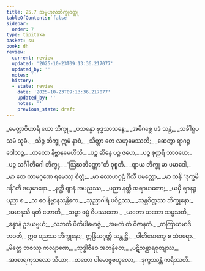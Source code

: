 ```yaml
---
title: 25.7 သမ္ဗဟုလဘိက္ခုဝတ္ထု
tableOfContents: false
sidebar:
  order: 7
type: tipitaka
basket: su
book: dh
review:
  current: review
  updated: '2025-10-23T09:13:36.217077'
  updated_by: ''
  notes: ''
  history:
  - state: review
    date: '2025-10-23T09:13:36.217077'
    updated_by: ''
    notes: ''
    previous_state: draft
---
```



<ReviewStatus review={frontmatter.review} showDetails={true} />

<HypothesisAnnotation frontmatter={frontmatter} />

<DynamicBreadcrumb />

<Division number="368" book="dh" e="ch" v="18" p="66">

<Paragraph number="395" type="verses" book="dh">
_မေတ္တာဝိဟာရီ ယော ဘိက္ခု,_  
_ပသန္နော ဗုဒ္ဓသာသနေ;_  
_အဓိဂစ္ဆေ ပဒံ သန္တံ,_  
_သင်္ခါရူပသမံ သုခံ._  

</Paragraph>

</Division>
<Division number="369" book="dh" e="ch" v="18" p="66">

<Paragraph number="396" type="verses" book="dh">
_သိဉ္စ ဘိက္ခု ဣမံ နာဝံ,_  
_သိတ္တာ တေ လဟုမေဿတိ;_  
_ဆေတွာ ရာဂဉ္စ ဒေါသဉ္စ,_  
_တတော နိဗ္ဗာနမေဟိသိ._  

</Paragraph>

</Division>
<Division number="370" book="dh" e="ch" v="18" p="66">

<Paragraph number="397" type="verses" book="dh">
_ပဉ္စ ဆိန္ဒေ ပဉ္စ ဇဟေ,_  
_ပဉ္စ စုတ္တရိ ဘာဝယေ;_  
_ပဉ္စ သင်္ဂါတိဂေါ ဘိက္ခု,_  
_“ဩဃတိဏ္ဏော”တိ ဝုစ္စတိ._  

</Paragraph>

</Division>
<Division number="371" book="dh" e="ch" v="18" p="66">

<Paragraph number="398" type="verses" book="dh">
_ဈာယ ဘိက္ခု မာ ပမာဒေါ,_  
_မာ တေ ကာမဂုဏေ ရမေဿု စိတ္တံ;_  
_မာ လောဟဂုဠံ ဂိလီ ပမတ္တော,_  
_မာ ကန္ဒိ “ဒုက္ခမိဒန်”တိ ဒယှမာနော._  

</Paragraph>

</Division>
<Division number="372" book="dh" e="ch" v="18" p="66">

<Paragraph number="399" type="verses" book="dh">
_နတ္ထိ ဈာနံ အပညဿ,_  
_ပညာ နတ္ထိ အဈာယတော;_  
_ယမှိ ဈာနဉ္စ ပညာ စ,_  
_သ ဝေ နိဗ္ဗာနသန္တိကေ._  

</Paragraph>

</Division>
<Division number="373" book="dh" e="ch" v="18" p="67">

<Paragraph number="400" type="verses" book="dh">
_သုညာဂါရံ ပဝိဋ္ဌဿ,_  
_သန္တစိတ္တဿ ဘိက္ခုနော;_  
_အမာနုသီ ရတိ ဟောတိ,_  
_သမ္မာ ဓမ္မံ ဝိပဿတော._  

</Paragraph>

</Division>
<Division number="374" book="dh" e="ch" v="18" p="67">

<Paragraph number="401" type="verses" book="dh">
_ယတော ယတော သမ္မသတိ,_  
_ခန္ဓာနံ ဥဒယဗ္ဗယံ;_  
_လဘတီ ပီတိပါမောဇ္ဇံ,_  
_အမတံ တံ ဝိဇာနတံ._  

</Paragraph>

</Division>
<Division number="375" book="dh" e="ch" v="18" p="67">

<Paragraph number="402" book="dh">
_တတြာယမာဒိ ဘဝတိ,_  
ဣဓ ပညဿ ဘိက္ခုနော;_  
ဣန္ဒြိယဂုတ္တိ သန္တုဋ္ဌိ,_  
_ပါတိမောက္ခေ စ သံဝရော._  

</Paragraph>

</Division>
<Division number="376" book="dh" e="ch" v="18" p="67">

<Paragraph number="403" type="verses" book="dh">
_မိတ္တေ ဘဇဿု ကလျာဏေ,_  
_သုဒ္ဓါဇီဝေ အတန္ဒိတေ;_  
_ပဋိသန္ထာရဝုတျဿ,_  
_အာစာရကုသလော သိယာ;_  
_တတော ပါမောဇ္ဇဗဟုလော,_  
_ဒုက္ခဿန္တံ ကရိဿတိ._
</Paragraph>
</Division>